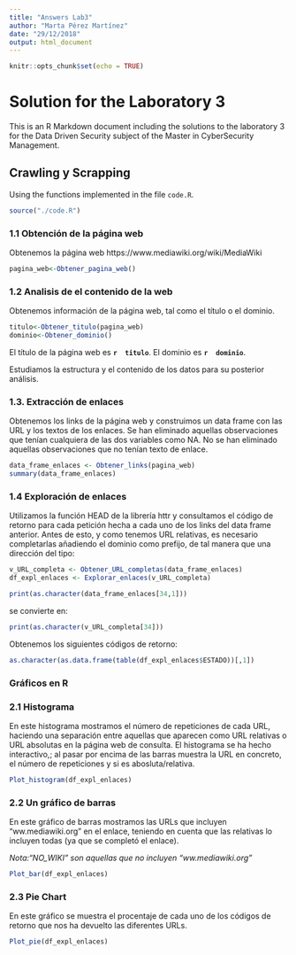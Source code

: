 ```yaml
---
title: "Answers Lab3"
author: "Marta Pérez Martínez"
date: "29/12/2018"
output: html_document
---
```


```r
knitr::opts_chunk$set(echo = TRUE)
```

# Solution for the Laboratory 3

This is an R Markdown document including the solutions to the laboratory 3 for the Data Driven Security subject of the Master in CyberSecurity Management.

## Crawling y Scrapping

Using the functions implemented in the file `code.R`.

```r
source("./code.R")
```


### 1.1 Obtención de la página web

Obtenemos la página web https://www.mediawiki.org/wiki/MediaWiki

```r
pagina_web<-Obtener_pagina_web()

```


### 1.2 Analisis de el contenido de la web

Obtenemos información de la página web, tal como el título o el dominio.

```r
titulo<-Obtener_titulo(pagina_web)
dominio<-Obtener_dominio()

```
El título de la página web es **
`r 
titulo
`**. El dominio es **
`r 
dominio
`**. 

Estudiamos la estructura y el contenido de los datos para su posterior análisis.



### 1.3.	Extracción de enlaces 

Obtenemos los links de la página web y construimos un data frame con las URL y los textos de los enlaces.
Se han eliminado aquellas observaciones que tenían cualquiera de las dos variables como NA.
No se han eliminado aquellas observaciones que no tenían texto de enlace.


```r
data_frame_enlaces <- Obtener_links(pagina_web)
summary(data_frame_enlaces)

```


### 1.4 Exploración de enlaces

Utilizamos la función HEAD de la librería httr y consultamos el código de retorno para cada petición hecha a cada uno de los links del data frame anterior.
Antes de esto, y como tenemos URL relativas, es necesario completarlas añadiendo el dominio como prefijo, de tal manera que una dirección del tipo:

```r
v_URL_completa <- Obtener_URL_completas(data_frame_enlaces)
df_expl_enlaces <- Explorar_enlaces(v_URL_completa)

```

```r
print(as.character(data_frame_enlaces[34,1]))

```
se convierte en:
```r
print(as.character(v_URL_completa[34]))

```


Obtenemos los siguientes códigos de retorno:
```r
as.character(as.data.frame(table(df_expl_enlaces$ESTADO))[,1])


```




### Gráficos en R

### 2.1	Histograma

En este histograma mostramos el número de repeticiones de cada URL, haciendo una separación entre aquellas que aparecen como URL relativas o URL absolutas en la página web de consulta.
El histograma se ha hecho interactivo,; al pasar por encima de las barras muestra la URL en concreto, el número de repeticiones y si es abosluta/relativa.

```r
Plot_histogram(df_expl_enlaces)
```


### 2.2	Un gráfico de barras

En este gráfico de barras mostramos las URLs que incluyen "ww.mediawiki.org" en el enlace, teniendo en cuenta que las relativas lo incluyen todas (ya que se completó el enlace).

*Nota:"NO_WIKI" son aquellas que no incluyen "ww.mediawiki.org"*


```r
Plot_bar(df_expl_enlaces)
```

### 2.3 Pie Chart

En este gráfico se muestra el procentaje de cada uno de los códigos de retorno que nos ha devuelto las diferentes URLs.

```r
Plot_pie(df_expl_enlaces)
```

